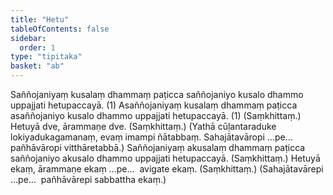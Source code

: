 ```yaml
---
title: "Hetu"
tableOfContents: false
sidebar:
  order: 1
type: "tipitaka"
basket: "ab"
---
```



<DynamicBreadcrumb />

<Division number="10">

<Paragraph number="1720">
Saññojaniyaṃ kusalaṃ dhammaṃ paṭicca saññojaniyo kusalo dhammo uppajjati hetupaccayā. (1)
</Paragraph>

<Paragraph number="1721">
Asaññojaniyaṃ kusalaṃ dhammaṃ paṭicca asaññojaniyo kusalo dhammo uppajjati hetupaccayā. (1) (Saṃkhittaṃ.)
</Paragraph>

</Division>
<Division number="11">

<Paragraph number="1722">
Hetuyā dve, ārammaṇe dve. (Saṃkhittaṃ.)
</Paragraph>

<Paragraph number="1723">
(Yathā cūḷantaraduke lokiyadukagamanaṃ, evaṃ imampi ñātabbaṃ. Sahajātavāropi …pe…  pañhāvāropi vitthāretabbā.)
</Paragraph>

</Division>
<Division number="12">

<Paragraph number="1724">
Saññojaniyaṃ akusalaṃ dhammaṃ paṭicca saññojaniyo akusalo dhammo uppajjati hetupaccayā. (Saṃkhittaṃ.)
</Paragraph>

</Division>
<Division number="13">

<Paragraph number="1725">
Hetuyā ekaṃ, ārammaṇe ekaṃ …pe…  avigate ekaṃ. (Saṃkhittaṃ.)
</Paragraph>

<Paragraph number="1726">
(Sahajātavārepi …pe…  pañhāvārepi sabbattha ekaṃ.)
</Paragraph>
</Division>